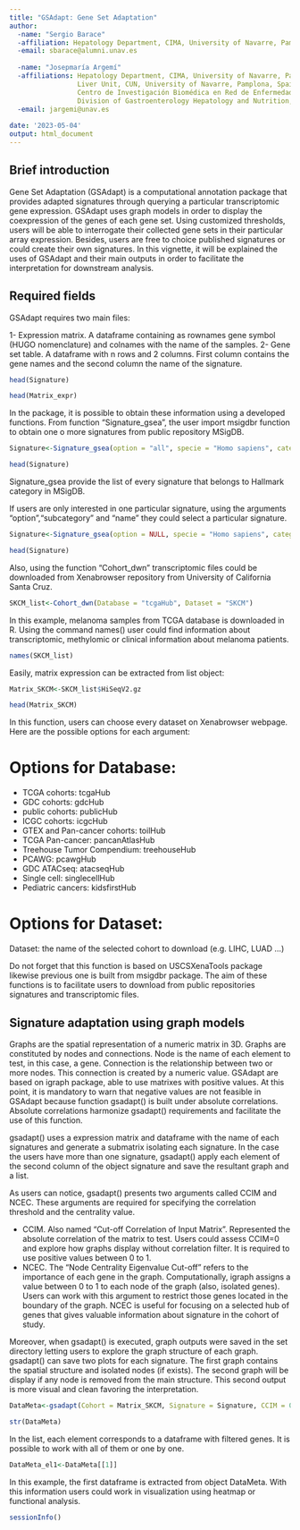 ---
title: "GSAdapt: Gene Set Adaptation"
author: 
  -name: "Sergio Barace"
  -affiliation: Hepatology Department, CIMA, University of Navarre, Pamplona, Spain
  -email: sbarace@alumni.unav.es
  
  -name: "Josepmaría Argemí"
  -affiliations: Hepatology Department, CIMA, University of Navarre, Pamplona, Spain
                 Liver Unit, CUN, University of Navarre, Pamplona, Spain
                 Centro de Investigación Biomédica en Red de Enfermedades Hepáticas                  y Digestivas (CIBER-EHD), Madrid, Spain
                 Division of Gastroenterology Hepatology and Nutrition, University                   of Pittsburgh, Pittsburgh, PA, USA
  -email: jargemi@unav.es
                  
date: '2023-05-04'
output: html_document
---

## Brief introduction

Gene Set Adaptation (GSAdapt) is a computational annotation package that provides adapted signatures through querying a particular transcriptomic gene expression. GSAdapt uses graph models in order to display the coexpression of the genes of each gene set. Using customized thresholds, users will be able to interrogate their collected gene sets in their particular array expression. Besides, users are free to choice published signatures or could create their own signatures. In this vignette, it will be explained the uses of GSAdapt and their main outputs in order to facilitate the interpretation for downstream analysis.

## Required fields

GSAdapt requires two main files:

1- Expression matrix. A dataframe containing as rownames gene symbol (HUGO nomenclature) and colnames with the name of the samples. 
2- Gene set table. A dataframe with n rows and 2 columns. First column contains the gene names and the second column the name of the signature.

```{r}
head(Signature)
```

```{r}
head(Matrix_expr)
```

In the package, it is possible to obtain these information using a developed functions. From function "Signature_gsea", the user import msigdbr function to obtain one o more signatures from public repository MSigDB.

```{r}
 
Signature<-Signature_gsea(option = "all", specie = "Homo sapiens", category = "H")

head(Signature)

```

Signature_gsea provide the list of every signature that belongs to Hallmark category in MSigDB.

If users are only interested in one particular signature, using the arguments "option","subcategory" and "name" they could select a particular signature.

```{r}
Signature<-Signature_gsea(option = NULL, specie = "Homo sapiens", category = "H",name = "HALLMARK_EPITHELIAL_MESENCHYMAL_TRANSITION")

head(Signature)

```

Also, using the function "Cohort_dwn" transcriptomic files could be downloaded from Xenabrowser repository from University of California Santa Cruz.

```{r}
SKCM_list<-Cohort_dwn(Database = "tcgaHub", Dataset = "SKCM")
```

In this example, melanoma samples from TCGA database is downloaded in R. Using the command names() user could find information about transcriptomic, methylomic or clinical information about melanoma patients.

```{r}
names(SKCM_list)
```

Easily, matrix expression can be extracted from list object:

```{r}
Matrix_SKCM<-SKCM_list$HiSeqV2.gz

head(Matrix_SKCM)
```

In this function, users can choose every dataset on Xenabrowser webpage. Here are the possible options for each argument:

# Options for Database:

-   TCGA cohorts: tcgaHub
-   GDC cohorts: gdcHub
-   public cohorts: publicHub
-   ICGC cohorts: icgcHub
-   GTEX and Pan-cancer cohorts: toilHub
-   TCGA Pan-cancer: pancanAtlasHub
-   Treehouse Tumor Compendium: treehouseHub
-   PCAWG: pcawgHub
-   GDC ATACseq: atacseqHub
-   Single cell: singlecellHub
-   Pediatric cancers: kidsfirstHub

# Options for Dataset:

Dataset: the name of the selected cohort to download (e.g. LIHC, LUAD ...)

Do not forget that this function is based on USCSXenaTools package likewise previous one is built from msigdbr package. The aim of these functions is to facilitate users to download from public repositories signatures and transcriptomic files.

## Signature adaptation using graph models

Graphs are the spatial representation of a numeric matrix in 3D. Graphs are constituted by nodes and connections. Node is the name of each element to test, in this case, a gene. Connection is the relationship between two or more nodes. This connection is created by a numeric value. GSAdapt are based on igraph package, able to use matrixes with positive values. At this point, it is mandatory to warn that negative values are not feasible in GSAdapt because function gsadapt() is built under absolute correlations. Absolute correlations harmonize gsadapt() requirements and facilitate the use of this function.

gsadapt() uses a expression matrix and dataframe with the name of each signatures and generate a submatrix isolating each signature. In the case the users have more than one signature, gsadapt() apply each element of the second column of the object signature and save the resultant graph and a list.

As users can notice, gsadapt() presents two arguments called CCIM and NCEC. These arguments are required for specifying the correlation threshold and the centrality value.

 - CCIM. Also named "Cut-off Correlation of Input Matrix". Represented the absolute correlation of the matrix to test. Users could assess CCIM=0 and explore how graphs display without correlation filter. It is required to use positive values between 0 to 1.
 - NCEC. The "Node Centrality Eigenvalue Cut-off" refers to the importance of each gene in the graph. Computationally, igraph assigns a value between 0 to 1 to each node of the graph (also, isolated genes). Users can work with this argument to restrict those genes located in the boundary of the graph. NCEC is useful for focusing on a selected hub of genes that gives valuable information about signature in the cohort of study.
 
Moreover, when gsadapt() is executed, graph outputs were saved in the set directory letting users to explore the graph structure of each graph. gsadapt() can save two plots for each signature. The first graph contains the spatial structure and isolated nodes (if exists). The second graph will be display if any node is removed from the main structure. This second output is more visual and clean favoring the interpretation.

```{r}
DataMeta<-gsadapt(Cohort = Matrix_SKCM, Signature = Signature, CCIM = 0.3, NCEC = 0.1)

str(DataMeta)
```
In the list, each element corresponds to a dataframe with filtered genes. It is possible to work with all of them or one by one. 

```{r}
DataMeta_el1<-DataMeta[[1]]
```
In this example, the first dataframe is extracted from object DataMeta. With this information users could work in visualization using heatmap or functional analysis.

```{r}
sessionInfo()
```